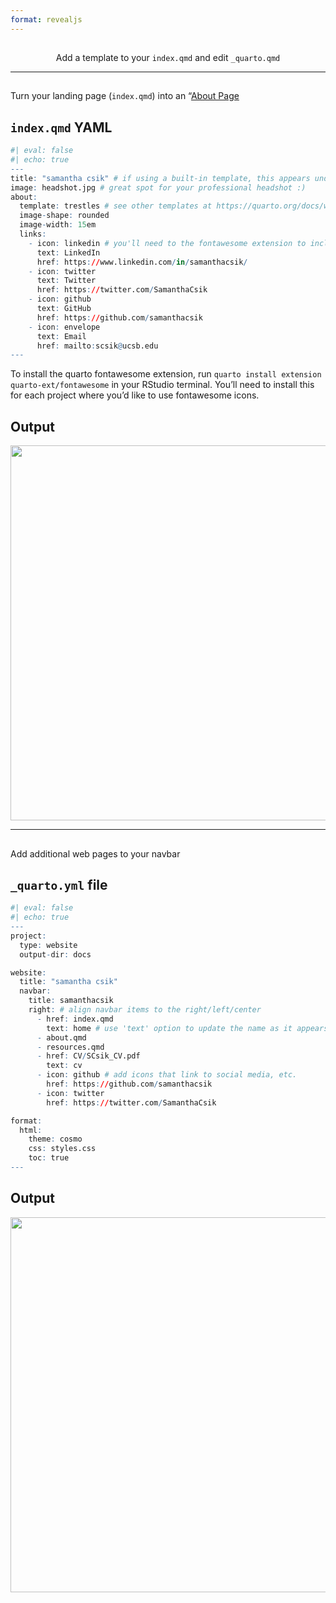 ```yaml
---
format: revealjs
---
```


##  {#edit-quarto-yml data-menu-title="Edit YAML" background="#053660"}

<div class="vertical-center">
<center><div class="custom-subtitle2">Add a template to your `index.qmd` and edit `_quarto.qmd`</div></center>
</div>

---

## {#about-page data-menu-title="Create a nice landing page"}

<p class="slide-title">Turn your landing page (`index.qmd`) into an "[About Page](https://quarto.org/docs/websites/website-about.html)</p>

::: {.panel-tabset}

## `index.qmd` YAML
```r
#| eval: false
#| echo: true
---
title: "samantha csik" # if using a built-in template, this appears under your photo
image: headshot.jpg # great spot for your professional headshot :) 
about: 
  template: trestles # see other templates at https://quarto.org/docs/websites/website-about.html#templates
  image-shape: rounded
  image-width: 15em
  links:
    - icon: linkedin # you'll need to the fontawesome extension to include icons: https://github.com/quarto-ext/fontawesome
      text: LinkedIn
      href: https://www.linkedin.com/in/samanthacsik/
    - icon: twitter
      text: Twitter
      href: https://twitter.com/SamanthaCsik
    - icon: github
      text: GitHub
      href: https://github.com/samanthacsik
    - icon: envelope
      text: Email
      href: mailto:scsik@ucsb.edu
---
```

<p class="caption-text">To install the quarto fontawesome extension, run `quarto install extension quarto-ext/fontawesome` in your RStudio terminal. You'll need to install this for each project where you'd like to use fontawesome icons.</p>

## Output

<center><img src="images/trestles_template.png" width="600"/></center>

:::

---

## {#add-pages data-menu-title="Add pages"}

<p class="slide-title">Add additional web pages to your navbar</p>

::: {.panel-tabset}

## `_quarto.yml` file

```r
#| eval: false
#| echo: true
---
project:
  type: website
  output-dir: docs

website:
  title: "samantha csik"
  navbar:
    title: samanthacsik
    right: # align navbar items to the right/left/center
      - href: index.qmd
        text: home # use 'text' option to update the name as it appears in your navbar
      - about.qmd
      - resources.qmd
      - href: CV/SCsik_CV.pdf
        text: cv
      - icon: github # add icons that link to social media, etc.
        href: https://github.com/samanthacsik
      - icon: twitter
        href: https://twitter.com/SamanthaCsik

format:
  html:
    theme: cosmo
    css: styles.css
    toc: true
---
```

## Output

<center><img src="images/add_navbar_items.png" width="600"/></center>

:::

